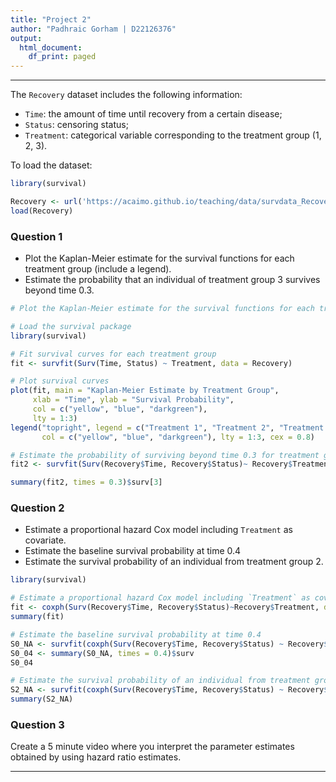 ---
title: "Project 2"
author: "Padhraic Gorham | D22126376"
output:
  html_document:
    df_print: paged
---

<hr>

The `Recovery` dataset includes the following information:

+ `Time`: the amount of time until recovery from a certain disease;
+ `Status`: censoring status;
+ `Treatment`: categorical variable corresponding to the treatment group (1, 2, 3).

To load the dataset:

```{r, message = FALSE}
library(survival)

Recovery <- url('https://acaimo.github.io/teaching/data/survdata_Recovery.Rdata')
load(Recovery)
```

### Question 1

+ Plot the Kaplan-Meier estimate for the survival functions for each treatment group (include a legend). 
+ Estimate the probability that an individual of treatment group 3 survives beyond time 0.3.

```{r}
# Plot the Kaplan-Meier estimate for the survival functions for each treatment group (include a legend).

# Load the survival package
library(survival)

# Fit survival curves for each treatment group
fit <- survfit(Surv(Time, Status) ~ Treatment, data = Recovery)

# Plot survival curves
plot(fit, main = "Kaplan-Meier Estimate by Treatment Group",
     xlab = "Time", ylab = "Survival Probability", 
     col = c("yellow", "blue", "darkgreen"), 
     lty = 1:3)
legend("topright", legend = c("Treatment 1", "Treatment 2", "Treatment 3"), 
       col = c("yellow", "blue", "darkgreen"), lty = 1:3, cex = 0.8)

# Estimate the probability of surviving beyond time 0.3 for treatment group 3
fit2 <- survfit(Surv(Recovery$Time, Recovery$Status)~ Recovery$Treatment, data = Recovery)

summary(fit2, times = 0.3)$surv[3]

```

### Question 2

+ Estimate a proportional hazard Cox model including `Treatment` as covariate. 
+ Estimate the baseline survival probability at time 0.4 
+ Estimate the survival probability of an individual from treatment group 2.

```{r}
library(survival)

# Estimate a proportional hazard Cox model including `Treatment` as covariate
fit <- coxph(Surv(Recovery$Time, Recovery$Status)~Recovery$Treatment, data = Recovery)
summary(fit)

# Estimate the baseline survival probability at time 0.4
S0_NA <- survfit(coxph(Surv(Recovery$Time, Recovery$Status) ~ Recovery$Treatment, data = Recovery), type = "aalen")
S0_04 <- summary(S0_NA, times = 0.4)$surv
S0_04

# Estimate the survival probability of an individual from treatment group 2.
S2_NA <- survfit(coxph(Surv(Recovery$Time, Recovery$Status) ~ Recovery$Treatment == 2, data = Recovery), type = "aalen")
summary(S2_NA)
```

### Question 3

Create a 5 minute video where you interpret the parameter estimates obtained by using hazard ratio estimates.

<hr>

